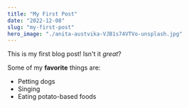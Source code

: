 ```yaml
---
title: "My First Post"
date: "2022-12-08"
slug: "my-first-post"
hero_image: "./anita-austvika-VJB1s74VTVo-unsplash.jpg"
---
```


This is my first blog post! Isn't it _great_?

Some of my **favorite** things are:

- Petting dogs
- Singing
- Eating potato-based foods

